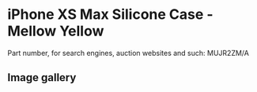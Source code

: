 # iPhone XS Max Silicone Case - Mellow Yellow

Part number, for search engines, auction websites and such: MUJR2ZM/A

## Image gallery

<div style={{ width: "768px" }}>
  <GalleryComponent
    images={[
      {
        original: "/everysource/MUJR2",
        thumbnail: "/everypreview/MUJR2",
      },
      {
        original: "/everysource/MUJR2_AV1_GOLD",
        thumbnail: "/everypreview/MUJR2_AV1_GOLD",
      },
      {
        original: "/everysource/MUJR2_AV1_SILVER",
        thumbnail: "/everypreview/MUJR2_AV1_SILVER",
      },
      {
        original: "/everysource/MUJR2_AV1_SPACE_GRAY",
        thumbnail: "/everypreview/MUJR2_AV1_SPACE_GRAY",
      },
      {
        original: "/everysource/MUJR2_AV2",
        thumbnail: "/everypreview/MUJR2_AV2",
      }
    ]}
  />
</div>